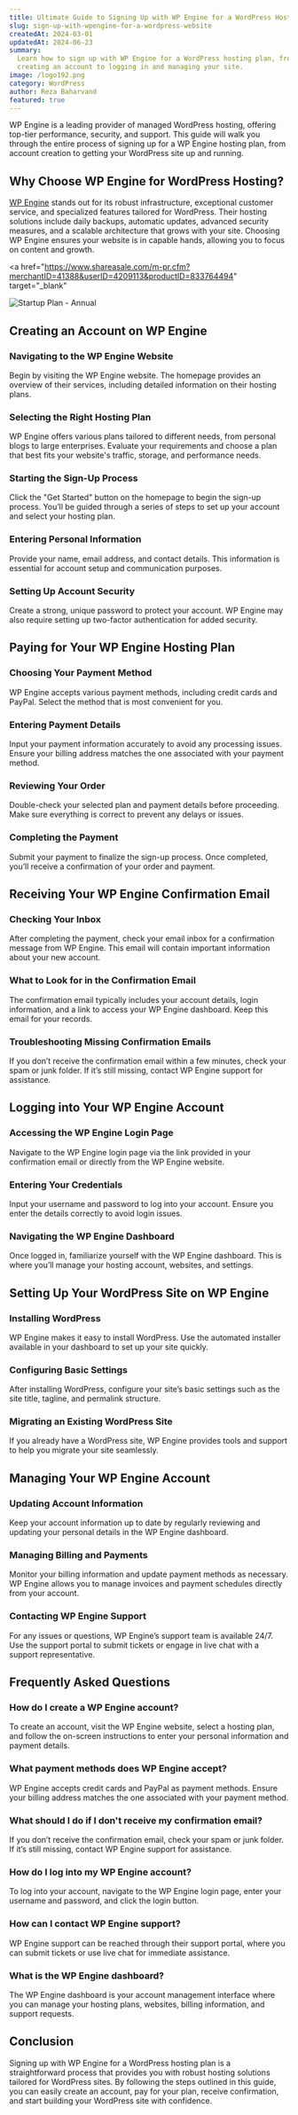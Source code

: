 ```yaml
---
title: Ultimate Guide to Signing Up with WP Engine for a WordPress Hosting Plan
slug: sign-up-with-wpengine-for-a-wordpress-website
createdAt: 2024-03-01
updatedAt: 2024-06-23
summary:
  Learn how to sign up with WP Engine for a WordPress hosting plan, from
  creating an account to logging in and managing your site.
image: /logo192.png
category: WordPress
author: Reza Baharvand
featured: true
---
```


WP Engine is a leading provider of managed WordPress hosting, offering top-tier
performance, security, and support. This guide will walk you through the entire
process of signing up for a WP Engine hosting plan, from account creation to
getting your WordPress site up and running.

## Why Choose WP Engine for WordPress Hosting?

[WP Engine](https://shareasale.com/r.cfm?b=714568&u=4209113&m=41388&urllink=&afftrack=)
stands out for its robust infrastructure, exceptional customer service, and
specialized features tailored for WordPress. Their hosting solutions include
daily backups, automatic updates, advanced security measures, and a scalable
architecture that grows with your site. Choosing WP Engine ensures your website
is in capable hands, allowing you to focus on content and growth.

<a
  href="https://www.shareasale.com/m-pr.cfm?merchantID=41388&userID=4209113&productID=833764494"
  target="_blank"
>
  <img
    alt="Startup Plan - Annual"
    src="https://wpengine.com/wp-content/uploads/2018/11/Startup-Plan-300x250.png"
    border="0"
  />
</a>

## Creating an Account on WP Engine

### Navigating to the WP Engine Website

Begin by visiting the WP Engine website. The homepage provides an overview of
their services, including detailed information on their hosting plans.

### Selecting the Right Hosting Plan

WP Engine offers various plans tailored to different needs, from personal blogs
to large enterprises. Evaluate your requirements and choose a plan that best
fits your website's traffic, storage, and performance needs.

### Starting the Sign-Up Process

Click the "Get Started" button on the homepage to begin the sign-up process.
You’ll be guided through a series of steps to set up your account and select
your hosting plan.

### Entering Personal Information

Provide your name, email address, and contact details. This information is
essential for account setup and communication purposes.

### Setting Up Account Security

Create a strong, unique password to protect your account. WP Engine may also
require setting up two-factor authentication for added security.

## Paying for Your WP Engine Hosting Plan

### Choosing Your Payment Method

WP Engine accepts various payment methods, including credit cards and PayPal.
Select the method that is most convenient for you.

### Entering Payment Details

Input your payment information accurately to avoid any processing issues. Ensure
your billing address matches the one associated with your payment method.

### Reviewing Your Order

Double-check your selected plan and payment details before proceeding. Make sure
everything is correct to prevent any delays or issues.

### Completing the Payment

Submit your payment to finalize the sign-up process. Once completed, you’ll
receive a confirmation of your order and payment.

## Receiving Your WP Engine Confirmation Email

### Checking Your Inbox

After completing the payment, check your email inbox for a confirmation message
from WP Engine. This email will contain important information about your new
account.

### What to Look for in the Confirmation Email

The confirmation email typically includes your account details, login
information, and a link to access your WP Engine dashboard. Keep this email for
your records.

### Troubleshooting Missing Confirmation Emails

If you don’t receive the confirmation email within a few minutes, check your
spam or junk folder. If it’s still missing, contact WP Engine support for
assistance.

## Logging into Your WP Engine Account

### Accessing the WP Engine Login Page

Navigate to the WP Engine login page via the link provided in your confirmation
email or directly from the WP Engine website.

### Entering Your Credentials

Input your username and password to log into your account. Ensure you enter the
details correctly to avoid login issues.

### Navigating the WP Engine Dashboard

Once logged in, familiarize yourself with the WP Engine dashboard. This is where
you’ll manage your hosting account, websites, and settings.

## Setting Up Your WordPress Site on WP Engine

### Installing WordPress

WP Engine makes it easy to install WordPress. Use the automated installer
available in your dashboard to set up your site quickly.

### Configuring Basic Settings

After installing WordPress, configure your site’s basic settings such as the
site title, tagline, and permalink structure.

### Migrating an Existing WordPress Site

If you already have a WordPress site, WP Engine provides tools and support to
help you migrate your site seamlessly.

## Managing Your WP Engine Account

### Updating Account Information

Keep your account information up to date by regularly reviewing and updating
your personal details in the WP Engine dashboard.

### Managing Billing and Payments

Monitor your billing information and update payment methods as necessary. WP
Engine allows you to manage invoices and payment schedules directly from your
account.

### Contacting WP Engine Support

For any issues or questions, WP Engine’s support team is available 24/7. Use the
support portal to submit tickets or engage in live chat with a support
representative.

## Frequently Asked Questions

### How do I create a WP Engine account?

To create an account, visit the WP Engine website, select a hosting plan, and
follow the on-screen instructions to enter your personal information and payment
details.

### What payment methods does WP Engine accept?

WP Engine accepts credit cards and PayPal as payment methods. Ensure your
billing address matches the one associated with your payment method.

### What should I do if I don't receive my confirmation email?

If you don’t receive the confirmation email, check your spam or junk folder. If
it’s still missing, contact WP Engine support for assistance.

### How do I log into my WP Engine account?

To log into your account, navigate to the WP Engine login page, enter your
username and password, and click the login button.

### How can I contact WP Engine support?

WP Engine support can be reached through their support portal, where you can
submit tickets or use live chat for immediate assistance.

### What is the WP Engine dashboard?

The WP Engine dashboard is your account management interface where you can
manage your hosting plans, websites, billing information, and support requests.

## Conclusion

Signing up with WP Engine for a WordPress hosting plan is a straightforward
process that provides you with robust hosting solutions tailored for WordPress
sites. By following the steps outlined in this guide, you can easily create an
account, pay for your plan, receive confirmation, and start building your
WordPress site with confidence.
